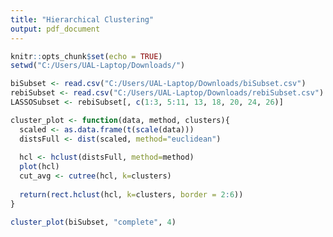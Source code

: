 ```yaml
---
title: "Hierarchical Clustering"
output: pdf_document
---
```


```r
knitr::opts_chunk$set(echo = TRUE)
setwd("C:/Users/UAL-Laptop/Downloads/")
```

```r
biSubset <- read.csv("C:/Users/UAL-Laptop/Downloads/biSubset.csv")
rebiSubset <- read.csv("C:/Users/UAL-Laptop/Downloads/rebiSubset.csv")
LASSOSubset <- rebiSubset[, c(1:3, 5:11, 13, 18, 20, 24, 26)]
```

```r
cluster_plot <- function(data, method, clusters){
  scaled <- as.data.frame(t(scale(data)))
  distsFull <- dist(scaled, method="euclidean")
  
  hcl <- hclust(distsFull, method=method)
  plot(hcl)
  cut_avg <- cutree(hcl, k=clusters)
  
  return(rect.hclust(hcl, k=clusters, border = 2:6))
}
```

```r
cluster_plot(biSubset, "complete", 4)
```